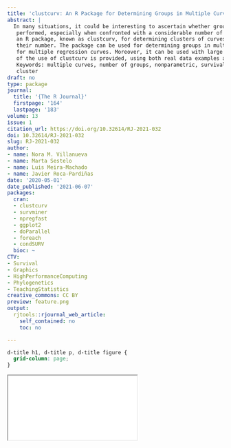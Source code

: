 ```yaml
---
title: 'clustcurv: An R Package for Determining Groups in Multiple Curves '
abstract: |
  In many situations, it could be interesting to ascertain whether groups of curves can be
   performed, especially when confronted with a considerable number of curves. This paper introduces
   an R package, known as clustcurv, for determining clusters of curves with an automatic selection of
   their number. The package can be used for determining groups in multiple survival curves as well as
   for multiple regression curves. Moreover, it can be used with large numbers of curves. An illustration
   of the use of clustcurv is provided, using both real data examples and artificial data.
   Keywords: multiple curves, number of groups, nonparametric, survival analysis, regression models,
   cluster
draft: no
type: package
journal:
  title: '{The R Journal}'
  firstpage: '164'
  lastpage: '183'
volume: 13
issue: 1
citation_url: https://doi.org/10.32614/RJ-2021-032
doi: 10.32614/RJ-2021-032
slug: RJ-2021-032
author:
- name: Nora M. Villanueva
- name: Marta Sestelo
- name: Luis Meira-Machado
- name: Javier Roca-Pardiñas
date: '2020-05-01'
date_published: '2021-06-07'
packages:
  cran:
  - clustcurv
  - survminer
  - npregfast
  - ggplot2
  - doParallel
  - foreach
  - condSURV
  bioc: ~
CTV:
- Survival
- Graphics
- HighPerformanceComputing
- Phylogenetics
- TeachingStatistics
creative_commons: CC BY
preview: feature.png
output:
  rjtools::rjournal_web_article:
    self_contained: no
    toc: no

---
```


```css
d-title h1, d-title p, d-title figure {
  grid-column: page;
}
```

<div class="l-page">
  <object data="RJ-2021-032.pdf" type="application/pdf" style="height:955px;width:100%">
    <iframe src="RJ-2021-032.pdf"></iframe>
  </object>
</div>
